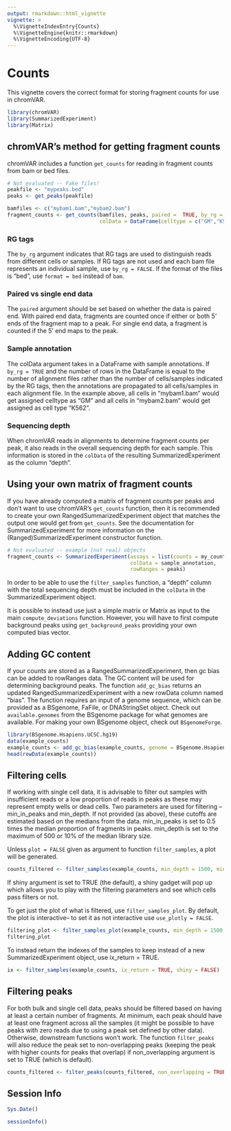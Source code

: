 ```yaml
---
output: rmarkdown::html_vignette
vignette: >
  %\VignetteIndexEntry{Counts}
  %\VignetteEngine{knitr::rmarkdown}
  %\VignetteEncoding{UTF-8}
---
```


# Counts

This vignette covers the correct format for storing fragment counts for use in chromVAR. 

```r
library(chromVAR)
library(SummarizedExperiment)
library(Matrix)
```

## chromVAR's method for getting fragment counts

chromVAR includes a function `get_counts` for reading in fragment counts from bam or bed files.  

```r
# Not evaluated -- Fake files!
peakfile <- "mypeaks.bed"
peaks <- get_peaks(peakfile)

bamfiles <- c("mybam1.bam","mybam2.bam")
fragment_counts <- get_counts(bamfiles, peaks, paired =  TRUE, by_rg = TRUE, format = "bam", 
                              colData = DataFrame(celltype = c("GM","K562")))
```

### RG tags

The `by_rg` argument indicates that RG tags are used to distinguish reads from different cells or samples. If RG tags are not used and each bam file represents an individual sample, use `by_rg = FALSE`.  If the format of the files is "bed", use `format = bed` instead of `bam`. 

### Paired vs single end data

The `paired` argument should be set based on whether the data is paired end. With paired end data, fragments are counted once if either or both 5' ends of the fragment map to a peak.  For single end data, a fragment is counted if the 5' end maps to the peak. 

### Sample annotation

The colData argument takes in a DataFrame with sample annotations. If `by_rg = TRUE` and the number of rows in the DataFrame is equal to the number of alignment files rather than the number of cells/samples indicated by the RG tags, then the annotations are propagated to all cells/samples in each alignment file. In the example above, all cells in "mybam1.bam" would get assigned celltype as "GM" and all cells in "mybam2.bam" would get assigned as cell type "K562". 

### Sequencing depth

When chromVAR reads in alignments to determine fragment counts per peak, it also reads in the overall sequencing depth for each sample.  This information is stored in the `colData` of the resulting SummarizedExperiment as the column "depth".

## Using your own matrix of fragment counts

If you have already computed a matrix of fragment counts per peaks and don't want to use chromVAR's `get_counts` function, then it is recommended to create your own RangedSummarizedExperiment object that matches the output one would get from `get_counts`. See the documentation for SummarizedExperiment for more information on the (Ranged)SummarizedExperiment constructor function. 

```r
# Not evaluated -- example (not real) objects
fragment_counts <- SummarizedExperiment(assays = list(counts = my_counts_matrix),
                                        colData = sample_annotation,
                                        rowRanges = peaks)
```

In order to be able to use the `filter_samples` function, a "depth" column with the total sequencing depth must be included in the `colData` in the SummarizedExperiment object.

It is possible to instead use just a simple matrix or Matrix as input to the main `compute_deviations` function.  However, you will have to first compute background peaks using `get_background_peaks` providing your own computed bias vector.


## Adding GC content

If your counts are stored as a RangedSummarizedExperiment, then gc bias can be added to rowRanges data. The GC content will be used for determining background peaks. The function `add_gc_bias` returns an updated RangedSummarizedExperiment with a new rowData column named "bias". The function requires an input of a genome sequence, which can be provided as a BSgenome, FaFile, or DNAStringSet object. Check out `available.genomes` from the BSgenome package for what genomes are available. For making your own BSgenome object, check out `BSgenomeForge`.  


```r
library(BSgenome.Hsapiens.UCSC.hg19)
data(example_counts)
example_counts <- add_gc_bias(example_counts, genome = BSgenome.Hsapiens.UCSC.hg19)
head(rowData(example_counts))
```


## Filtering cells 

If working with single cell data, it is advisable to filter out samples with insufficient reads or a low proportion of reads in peaks as these may represent empty wells or dead cells. Two parameters are used for filtering -- min_in_peaks and min_depth.  If not provided (as above), these cutoffs are estimated based on the medians from the data.  min_in_peaks is set to 0.5 times the median proportion of fragments in peaks.  min_depth is set to the maximum of 500 or 10% of the median library size. 

Unless `plot = FALSE` given as argument to function `filter_samples`, a plot will be generated.  

```r
counts_filtered <- filter_samples(example_counts, min_depth = 1500, min_in_peaks = 0.15, shiny = FALSE)
```
If shiny argument is set to TRUE (the default), a shiny gadget will pop up which allows you to play with the filtering parameters and see which cells pass filters or not.  

To get just the plot of what is filtered, use `filter_samples_plot`.  By default, the plot is interactive-- to set it as not interactive use   `use_plotly = FALSE`.

```r
filtering_plot <- filter_samples_plot(example_counts, min_depth = 1500, min_in_peaks = 0.15, use_plotly = FALSE)
filtering_plot
```

To instead return the indexes of the samples to keep instead of a new SummarizedExperiment object, use ix_return = TRUE.
```r
ix <- filter_samples(example_counts, ix_return = TRUE, shiny = FALSE)
```

## Filtering peaks

For both bulk and single cell data, peaks should be filtered based on having at least a certain number of fragments. At minimum, each peak should have at least one fragment across all the samples (it might be possible to have peaks with zero reads due to using a peak set defined by other data). Otherwise, downstream functions won't work. The function `filter_peaks` will also reduce the peak set to non-overlapping peaks (keeping the peak with higher counts for peaks that overlap) if non_overlapping argument is set to TRUE (which is default). 

```r
counts_filtered <- filter_peaks(counts_filtered, non_overlapping = TRUE)
```

## Session Info

```r
Sys.Date()
```

```r
sessionInfo()
```
